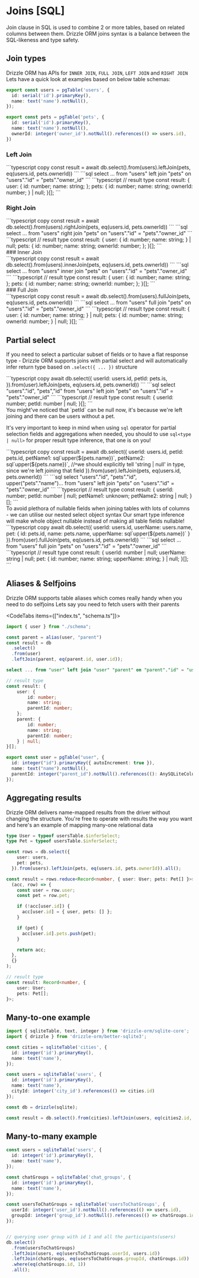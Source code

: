 
# Joins [SQL]
Join clause in SQL is used to combine 2 or more tables, based on related columns between them.
Drizzle ORM joins syntax is a balance between the SQL-likeness and type safety.

## Join types
Drizzle ORM has APIs for `INNER JOIN`, `FULL JOIN`, `LEFT JOIN` and `RIGHT JOIN`
Lets have a quick look at examples based on below table schemas:
```typescript copy
export const users = pgTable('users', {
  id: serial('id').primaryKey(),
  name: text('name').notNull(),
});

export const pets = pgTable('pets', {
  id: serial('id').primaryKey(),
  name: text('name').notNull(),
  ownerId: integer('owner_id').notNull().references(() => users.id),
})
```

### Left Join
<Section>
```typescript copy
const result = await db.select().from(users).leftJoin(pets, eq(users.id, pets.ownerId))
```
```sql
select ... from "users" left join "pets" on "users"."id" = "pets"."owner_id"
```
```typescript
// result type
const result: {
    user: {
        id: number;
        name: string;
    };
    pets: {
        id: number;
        name: string;
        ownerId: number;
    } | null;
}[];
```
</Section>

### Right Join
<Section>
```typescript copy
const result = await db.select().from(users).rightJoin(pets, eq(users.id, pets.ownerId))
```
```sql
select ... from "users" right join "pets" on "users"."id" = "pets"."owner_id"
```
```typescript
// result type
const result: {
    user: {
        id: number;
        name: string;
    } | null;
    pets: {
        id: number;
        name: string;
        ownerId: number;
    };
}[];
```
</Section>
### Inner Join
<Section>
```typescript copy
const result = await db.select().from(users).innerJoin(pets, eq(users.id, pets.ownerId))
```
```sql
select ... from "users" inner join "pets" on "users"."id" = "pets"."owner_id"
```
```typescript
// result type
const result: {
    user: {
        id: number;
        name: string;
    };
    pets: {
        id: number;
        name: string;
        ownerId: number;
    };
}[];
```
</Section>
### Full Join
<Section>
```typescript copy
const result = await db.select().from(users).fullJoin(pets, eq(users.id, pets.ownerId))
```
```sql
select ... from "users" full join "pets" on "users"."id" = "pets"."owner_id"
```
```typescript
// result type
const result: {
    user: {
        id: number;
        name: string;
    } | null;
    pets: {
        id: number;
        name: string;
        ownerId: number;
    } | null;
}[];
```
</Section>

## Partial select
If you need to select a particular subset of fields or to have a flat response type - Drizzle ORM
supports joins with partial select and will automatically infer return type based on `.select({ ... })` structure
<Section>
```typescript copy
await db.select({
  userId: users.id,
  petId: pets.is,
}).from(user).leftJoin(pets, eq(users.id, pets.ownerId))
```
```sql
select "users"."id", "pets","id" from "users" left join "pets" on "users"."id" = "pets"."owner_id"
```
```typescript
// result type
const result: {
  userId: number;
  petId: number | null;
}[];
```
</Section>
You might've noticed that `petId` can be null now, it's because we're left joining and there can be users without a pet.

It's very important to keep in mind when using `sql` operator for partial selection fields and aggregations when needed,
you should to use `sql<type | null>` for proper result type inference, that one is on you!
<Section>
```typescript copy
const result = await db.select({
  userId: users.id,
  petId: pets.id,
  petName1: sql`upper(${pets.name})`,
  petName2: sql<string | null>`upper(${pets.name})`,
  //˄we should explicitly tell 'string | null' in type, since we're left joining that field
}).from(user).leftJoin(pets, eq(users.id, pets.ownerId))
```
```sql
select "users"."id", "pets"."id", upper("pets"."name")... from "users" left join "pets" on "users"."id" = "pets"."owner_id"
```
```typescript
// result type
const result: {
  userId: number;
  petId: number | null;
  petName1: unknown;
  petName2: string | null;
}[];
```
</Section>
To avoid plethora of nullable fields when joining tables with lots of columns - we can utilise our nested select object syntax
Our smart type inference will make whole object nullable instead of making all table fields nullable!
<Section>
```typescript copy
await db.select({
  userId: users.id,
  userName: users.name,
  pet: {
    id: pets.id,
    name: pets.name,
    upperName: sql<string>`upper(${pets.name})`
  }
}).from(user).fullJoin(pets, eq(users.id, pets.ownerId))
```
```sql
select ... from "users" full join "pets" on "users"."id" = "pets"."owner_id"
```
```typescript
// result type
const result: {
    userId: number | null;
    userName: string | null;
    pet: {
        id: number;
        name: string;
        upperName: string;
    } | null;
}[];
```
</Section>

## Aliases & Selfjoins
Drizzle ORM supports table aliases which comes really handy when you need to do selfjoins
Lets say you need to fetch users with their parents

<CodeTabs items={["index.ts", "schema.ts"]}>
<CodeTab>
```typescript copy
import { user } from "./schema";

const parent = alias(user, "parent")
const result = db
  .select()
  .from(user)
  .leftJoin(parent, eq(parent.id, user.id));
```
```sql
select ... from "user" left join "user" "parent" on "parent"."id" = "user"."id"
```
```typescript
// result type
const result: {
    user: {
        id: number;
        name: string;
        parentId: number;
    };
    parent: {
        id: number;
        name: string;
        parentId: number;
    } | null;
}[];
```
</CodeTab>

```typescript
export const user = pgTable("user", {
  id: integer("id").primaryKey({ autoIncrement: true }),
  name: text("name").notNull(),
  parentId: integer("parent_id").notNull().references((): AnySQLiteColumn => user.id)
});
```

</CodeTabs>

## Aggregating results
Drizzle ORM delivers name-mapped results from the driver without changing the structure.
You're free to operate with results the way you want and here's an example of mapping many-one relational data
```typescript
type User = typeof usersTable.$inferSelect;
type Pet = typeof usersTable.$inferSelect;

const rows = db.select({
    user: users,
    pet: pets,
  }).from(users).leftJoin(pets, eq(users.id, pets.ownerId)).all();

const result = rows.reduce<Record<number, { user: User; pets: Pet[] }>>(
  (acc, row) => {
    const user = row.user;
    const pet = row.pet;

    if (!acc[user.id]) {
      acc[user.id] = { user, pets: [] };
    }

    if (pet) {
      acc[user.id].pets.push(pet);
    }

    return acc;
  },
  {}
);

// result type
const result: Record<number, {
    user: User;
    pets: Pet[];
}>;
```

## Many-to-one example
```typescript
import { sqliteTable, text, integer } from 'drizzle-orm/sqlite-core';
import { drizzle } from 'drizzle-orm/better-sqlite3';

const cities = sqliteTable('cities', {
  id: integer('id').primaryKey(),
  name: text('name'),
});

const users = sqliteTable('users', {
  id: integer('id').primaryKey(),
  name: text('name'),
  cityId: integer('city_id').references(() => cities.id)
});

const db = drizzle(sqlite);

const result = db.select().from(cities).leftJoin(users, eq(cities2.id, users2.cityId)).all();
```
## Many-to-many example
```typescript
const users = sqliteTable('users', {
  id: integer('id').primaryKey(),
  name: text('name'),
});

const chatGroups = sqliteTable('chat_groups', {
  id: integer('id').primaryKey(),
  name: text('name'),
});

const usersToChatGroups = sqliteTable('usersToChatGroups', {
  userId: integer('user_id').notNull().references(() => users.id),
  groupId: integer('group_id').notNull().references(() => chatGroups.id),
});


// querying user group with id 1 and all the participants(users)
db.select()
  .from(usersToChatGroups)
  .leftJoin(users, eq(usersToChatGroups.userId, users.id))
  .leftJoin(chatGroups, eq(usersToChatGroups.groupId, chatGroups.id))
  .where(eq(chatGroups.id, 1))
  .all();
```
